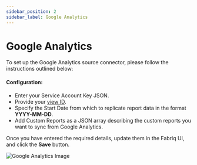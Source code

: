 ```yaml
---
sidebar_position: 2
sidebar_label: Google Analytics
---
```

# Google Analytics

To set up the Google Analytics source connector, please follow the instructions outlined below:

#### Configuration:

- Enter your Service Account Key JSON.
- Provide your [view ID](https://developers.google.com/analytics/devguides/reporting/data/v1/property-id?_gl=1*cctu2a*_ga*MTAyMzEzNzY4OS4xNjk2ODM5NDkw*_ga_EDX3TPP6H7*MTY5NzAyODQ0OC4xMy4xLjE2OTcwMjg0NTguMC4wLjA.#what_is_my_property_id).
- Specify the Start Date from which to replicate report data in the format **YYYY-MM-DD**.
- Add Custom Reports as a JSON array describing the custom reports you want to sync from Google Analytics.

Once you have entered the required details, update them in the Fabriq UI, and click the **Save** button.

![Google Analytics Image](/img/google_analytics_.png)
